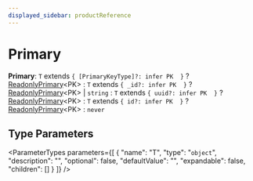 ```yaml
---
displayed_sidebar: productReference
---
```



# Primary

 **Primary**: `T` extends ``{ [PrimaryKeyType]?: infer PK  }`` ? [ReadonlyPrimary](ReadonlyPrimary.mdx)&#60;PK&#62; : `T` extends ``{ _id?: infer PK  }`` ? [ReadonlyPrimary](ReadonlyPrimary.mdx)&#60;PK&#62; \| `string` : `T` extends ``{ uuid?: infer PK  }`` ? [ReadonlyPrimary](ReadonlyPrimary.mdx)&#60;PK&#62; : `T` extends ``{ id?: infer PK  }`` ? [ReadonlyPrimary](ReadonlyPrimary.mdx)&#60;PK&#62; : `never`

## Type Parameters

<ParameterTypes parameters={[
  {
    "name": "T",
    "type": "`object`",
    "description": "",
    "optional": false,
    "defaultValue": "",
    "expandable": false,
    "children": []
  }
]} />
